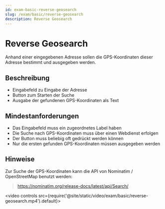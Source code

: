 ```yaml
---
id: exam-basic-reverse-geosearch
slug: /exam/basic/reverse-geosearch
description: Reverse Geosearch
---
```


# Reverse Geosearch

Anhand einer eingegebenen Adresse sollen die GPS-Koordinaten dieser Adresse
bestimmt und ausgegeben werden.

## Beschreibung

* Eingabefeld zu Eingabe der Adresse
* Button zum Starten der Suche
* Ausgabe der gefundenen GPS-Koordinaten als Text

## Mindestanforderungen

* Das Eingabefeld muss ein zugeordnetes Label haben
* Die Suche nach GPS-Koordinaten muss über einen Webdienst erfolgen
* Der Button muss beliebig oft gedrückt werden können
* Nur die ersten gefunden GPS-Koordinaten müssen ausgegeben werden

## Hinweise

Zur Suche der GPS-Koordinaten kann die API von Nominatim / OpenStreetMap 
benutzt werden:

> https://nominatim.org/release-docs/latest/api/Search/

<video controls src={require('@site/static/video/exam/basic/reverse-geosearch.mp4').default}></video>